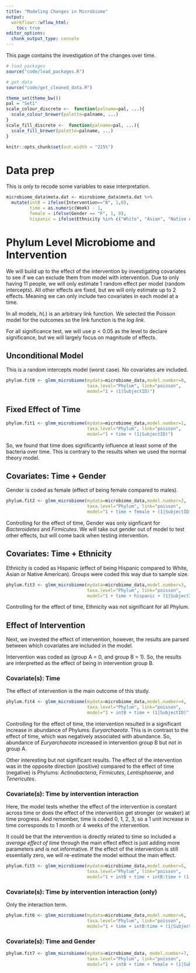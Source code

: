 ```yaml
---
title: "Modeling Changes in Microbiome"
output:
  workflowr::wflow_html:
    toc: true
editor_options:
  chunk_output_type: console
---
```


This page contains the investigation of the changes over time.

```r

# load packages
source("code/load_packages.R")

# get data
source("code/get_cleaned_data.R")

theme_set(theme_bw())
pal = "Set1"
scale_colour_discrete <-  function(palname=pal, ...){
  scale_colour_brewer(palette=palname, ...)
}
scale_fill_discrete <-  function(palname=pal, ...){
  scale_fill_brewer(palette=palname, ...)
}

knitr::opts_chunk$set(out.width = "225%")

```


# Data prep

This is only to recode some variables to ease interpretation.

```r

microbiome_data$meta.dat <- microbiome_data$meta.dat %>%
  mutate(intB = ifelse(Intervention=="B", 1,0),
         time = as.numeric(Week) - 1,
         female = ifelse(Gender == "F", 1, 0),
         hispanic = ifelse(Ethnicity %in% c("White", "Asian", "Native America"), 1, 0))

```


# Phylum Level Microbiome and Intervention

We will build up to the effect of the intervention by investigating covariates to see if we can exclude them from model with intervention.
Due to only having 11 people, we will only estimate 1 random effect per model (random intercepts).
All other effects are fixed, but we will only estimate up to 2 effects.
Meaning we can only include two covariates in each model at a time.

In all models, $h(.)$ is an arbitrary link function.
We selected the Poisson model for the outcomes so the link function is the *log link*. 

For all significance test, we will use $p < 0.05$ as the level to declare significance, but we will largely focus on magnitude of effects.

## Unconditional Model

This is a random intercepts model (worst case).
No covariates are included.

\begin{align*}
h\left(Y_{ij}\right)&=\beta_{0j} + r_{ij}\\
\beta_{0j}&= \gamma_{00} + u_{0j}\\
\end{align*}

```r

phylum.fit0 <- glmm_microbiome(mydata=microbiome_data,model.number=0,
                               taxa.level="Phylum", link="poisson",
                               model="1 + (1|SubjectID)")

```

## Fixed Effect of Time

\begin{align*}
h\left(Y_{ij}\right)&=\beta_{0j} + \beta_{1j}*(Week)_{ij}+ r_{ij}\\
\beta_{0j}&= \gamma_{00} + u_{0j}\\
\beta_{1j}&= \gamma_{10}\\
\end{align*}


```r


phylum.fit1 <- glmm_microbiome(mydata=microbiome_data,model.number=1,
                               taxa.level="Phylum", link="poisson",
                               model="1 + time + (1|SubjectID)")

```

So, we found that time does significantly influence at least some of the bacteria over time.
This is contrary to the results when we used the normal theory model.

## Covariates: Time + Gender

\begin{align*}
h\left(Y_{ij}\right)&=\beta_{0j} + \beta_{1j}*(Week)_{ij} + r_{ij}\\
\beta_{0j}&= \gamma_{00} + \gamma_{01}(Gender)_{j} + u_{0j}\\
\beta_{1j}&= \gamma_{10}\\
\end{align*}

Gender is coded as female (effect of being female compared to males).

```r


phylum.fit2 <- glmm_microbiome(mydata=microbiome_data,model.number=2,
                               taxa.level="Phylum", link="poisson",
                               model="1 + time + female + (1|SubjectID)")
```

Controlling for the effect of time, Gender was only signficant for *Bacteroidetes* and *Firmicutes*. 
We will take out gender out of model to test other effects, but will come back when testing intervention.

## Covariates: Time + Ethnicity

\begin{align*}
h\left(Y_{ij}\right)&=\beta_{0j} + \beta_{1j}*(Week)_{ij}+ r_{ij}\\
\beta_{0j}&= \gamma_{00} + \gamma_{01}(Ethnicity)_{j} + u_{0j}\\
\beta_{1j}&= \gamma_{10}\\
\end{align*}

Ethnicity is coded as Hispanic (effect of being Hispanic compared to White, Asian or Native American).
Groups were coded this way due to sample size.

```r


phylum.fit3 <- glmm_microbiome(mydata=microbiome_data,model.number=3,
                               taxa.level="Phylum", link="poisson",
                               model="1 + time + hispanic + (1|SubjectID)")
```

Controlling for the effect of time, Ethnicity was not significant for all Phylum.

## Effect of Intervention

Next, we invested the effect of intervention, however, the results are parsed between which covariates are included in the model.

Intervention was coded as (group A = 0, and group B = 1).
So, the results are interpretted as the effect of being in intervention group B.


### Covariate(s): Time

\begin{align*}
h\left(Y_{ij}\right)&=\beta_{0j} + \beta_{1j}*(Week)_{ij} + r_{ij}\\
\beta_{0j}&= \gamma_{00} + \gamma_{01}(Intervention)_{j} + u_{0j}\\
\beta_{1j}&= \gamma_{10}\\
\end{align*}

The effect of intervention is the main outcome of this study.

```r


phylum.fit4 <- glmm_microbiome(mydata=microbiome_data,model.number=4,
                               taxa.level="Phylum", link="poisson",
                               model="1 + intB + time + (1|SubjectID)")
```

Controlling for the effect of time, the intervention resulted in a significant increase in abundance of Phylums: *Euryarchaeota*.
This is in contrast to the effect of time, which was negatively associated with abundance.
So, abundance of *Euryarchaeota* increased in intervention group B but not in group A.

Other interesting but not significant results.
The effect of the intervention was in the opposite direction (positive) compared to the effect of time (negative) is Phylums: *Actinobacteria*, *Firmicutes*, *Lentisphaerae*, and *Tenericutes*.


### Covariate(s): Time by intervention interaction

Here, the model tests whether the effect of the intervention is constant across time or does the effect of the intervention get stronger (or weaker) at time progress.
And remember, time is coded 0, 1, 2, 3, so a 1 unit increase in time corresponds to 1 month or 4 weeks of the intervention.

\begin{align*}
h\left(Y_{ij}\right)&=\beta_{0j} + \beta_{1j}(Week)_{ij}  + r_{ij}\\
\beta_{0j}&= \gamma_{00} + \gamma_{01}(Intervention)_{j} + u_{0j}\\
\beta_{1j}&= \gamma_{10} + \gamma_{11}(Intervention)_{j}\\
\end{align*}

It could be that the intervention is directly related to time so included a *average effect of time* through the main effect effect is just adding more parameters and is not informative.
If the effect of the intervention is still essentially zero, we will re-estimate the model without the main effect.

```r


phylum.fit5 <- glmm_microbiome(mydata=microbiome_data,model.number=5,
                               taxa.level="Phylum", link="poisson",
                               model="1 + intB + time + intB:time + (1|SubjectID)")
```

### Covariate(s): Time by intervention interaction (only)

Only the interaction term.

\begin{align*}
h\left(Y_{ij}\right)&=\beta_{0j} + \beta_{1j}(Week)_{ij}+ r_{ij}\\
\beta_{0j}&= \gamma_{00} + u_{0j}\\
\beta_{1j}&= \gamma_{10} + \gamma_{11}(Intervention)_{j}\\
\end{align*}


```r


phylum.fit6 <- glmm_microbiome(mydata=microbiome_data,model.number=6,
                               taxa.level="Phylum", link="poisson",
                               model="1 + time + intB:time + (1|SubjectID)")
```


### Covariate(s): Time and Gender

\begin{align*}
h\left(Y_{ij}\right)&=\beta_{0j} + \beta_{1j}(Week)_{ij}  + r_{ij}\\
\beta_{0j}&= \gamma_{00} + \gamma_{01}(Intervention)_{j} + \gamma_{02}(Gender)_{j} + u_{0j}\\
\beta_{1j}&= \gamma_{10}\\
\beta_{2j}&= \gamma_{20}\\
\end{align*}


```r

phylum.fit7 <- glmm_microbiome(mydata=microbiome_data, model.number=7,
                               taxa.level="Phylum", link="poisson",
                               model="1 + intB + time + female + (1|SubjectID)")
```



